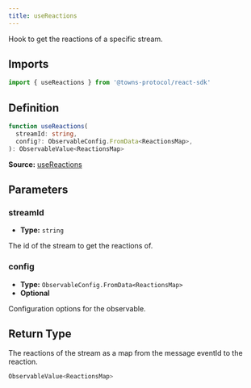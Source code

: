 ```yaml
---
title: useReactions
---
```

Hook to get the reactions of a specific stream.

## Imports

```ts
import { useReactions } from '@towns-protocol/react-sdk'
```

## Definition

```ts
function useReactions(
  streamId: string,
  config?: ObservableConfig.FromData<ReactionsMap>,
): ObservableValue<ReactionsMap>
```

**Source:** [useReactions](https://github.com/towns-protocol/towns/blob/main/packages/react-sdk/src/useReactions.ts)

## Parameters

### streamId

- **Type:** `string`

The id of the stream to get the reactions of.

### config

- **Type:** `ObservableConfig.FromData<ReactionsMap>`
- **Optional**

Configuration options for the observable.

## Return Type

The reactions of the stream as a map from the message eventId to the reaction.

```ts
ObservableValue<ReactionsMap>
```
